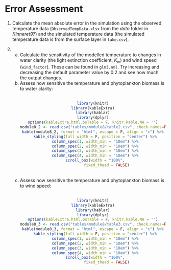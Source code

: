 # Error Assessment {#error-assessment -}


1) Calculate the mean absolute error in the simulation using the observed temperature data (`ObservedTempData.xlsx` from the *data* folder in *Kinneret97*) and the simulated temperature data (the simulated temperature data is from the surface layer in `lake.csv`).

<center>
\begin{equation}
MAE = \frac{\sum_{i}\left | T_{i}^{sim}-T_{i}^{obs} \right |}{n}
(\#eq:05-1)
\end{equation}
</center>

<style>
ol > li > ol > li {list-style-type:lower-alpha}
</style>   
<ol start="2">
<li>
<ol>
<li> Calculate the sensitivity of the modelled temperature to changes in water clarity (the light extinction coefficient, $K_w$) and wind speed (`wind_factor`). These can be found in `glm3.nml`. Try increasing and decreasing the default parameter value by 0.2 and see how much the output changes.</li>

<center>
\begin{equation}
SI = \frac{(Output_{new}-Output_{original})/Output_{original}}{(Parameter_{new}-Parameter_{original})/Parameter_{original}}
(\#eq:05-2)
\end{equation}
</center>

<li>Assess how sensitive the temperature and phytoplankton biomass is to water clarity:</li>
<br>
<center>
```r
library(knitr)
library(kableExtra)
library(hablar)
library(dplyr)
options(kableExtra.html.bsTable = F, knitr.kable.NA = '')
module8_2 <- read.csv("tables/module8/table2.csv", check.names=FALSE) 
kable(module8_2, format = "html", escape = F, align = "c") %>%
  kable_styling(full_width = F, position = "center") %>%
  column_spec(1, width_min = "10em") %>%
  column_spec(2, width_min = "10em") %>%
  column_spec(3, width_min = "10em") %>%
  column_spec(4, width_min = "10em") %>%
  scroll_box(width = "100%",
             fixed_thead = FALSE) 
```
</center>
<br>
<li>Assess how sensitive the temperature and phytoplankton biomass is to wind speed:</li>
<br>
<center>
```r
library(knitr)
library(kableExtra)
library(hablar)
library(dplyr)
options(kableExtra.html.bsTable = F, knitr.kable.NA = '')
module8_3 <- read.csv("tables/module8/table3.csv", check.names=FALSE) 
kable(module8_3, format = "html", escape = F, align = "c") %>%
  kable_styling(full_width = F, position = "center") %>%
  column_spec(1, width_min = "10em") %>%
  column_spec(2, width_min = "10em") %>%
  column_spec(3, width_min = "10em") %>%
  column_spec(4, width_min = "10em") %>%
  scroll_box(width = "100%",
             fixed_thead = FALSE) 
```
</center>
</ol>
</li>
</ol>